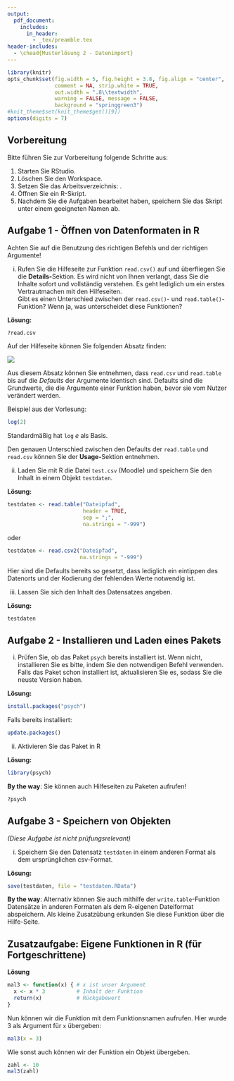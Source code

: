 ```yaml
---
output:
  pdf_document:
    includes:
      in_header: 
        - _tex/preamble.tex
header-includes: 
  - \chead{Musterlösung 2 - Datenimport}
---
```


```r
library(knitr)
opts_chunk$set(fig.width = 5, fig.height = 3.8, fig.align = "center", 
               comment = NA, strip.white = TRUE, 
               out.width = ".8\\textwidth",
               warning = FALSE, message = FALSE, 
               background = "springgreen3")
#knit_theme$set(knit_theme$get()[9])
options(digits = 7)
```

## Vorbereitung

Bitte führen Sie zur Vorbereitung folgende Schritte aus:

1.  Starten Sie RStudio.
2.  Löschen Sie den Workspace. 
3.  Setzen Sie das Arbeitsverzeichnis: \menu{Session > Set Working Directory > Choose Directory}.
3.  Öffnen Sie ein R-Skript.
4.  Nachdem Sie die Aufgaben bearbeitet haben, speichern Sie das Skript unter einem geeigneten Namen ab.

## Aufgabe 1 - Öffnen von Datenformaten in R

Achten Sie auf die Benutzung des richtigen Befehls und der richtigen Argumente!

(i) Rufen Sie die Hilfeseite zur Funktion `read.csv()` auf und überfliegen Sie die **Details-**Sektion. Es wird nicht von Ihnen verlangt, dass Sie die Inhalte sofort und vollständig verstehen. Es geht lediglich um ein erstes Vertrautmachen mit den Hilfeseiten.    
Gibt es einen Unterschied zwischen der `read.csv()`- und `read.table()`-Funktion? Wenn ja, was unterscheidet diese Funktionen?

**Lösung:**

```r
?read.csv
```

Auf der Hilfeseite können Sie folgenden Absatz finden:

![](img/readtable_helppage.png)

Aus diesem Absatz können Sie entnehmen, dass `read.csv` und `read.table` bis auf die *Defaults* der Argumente identisch sind. Defaults sind die Grundwerte, die die Argumente einer Funktion haben, bevor sie vom Nutzer verändert werden.

Beispiel aus der Vorlesung:
```r
log(2)
```

Standardmäßig hat `log` $e$ als Basis.

Den genauen Unterschied zwischen den Defaults der `read.table` und `read.csv` können Sie der **Usage-**Sektion entnehmen.

(ii) Laden Sie mit R die Datei `test.csv` (Moodle) und speichern Sie den Inhalt in einem Objekt `testdaten`.

**Lösung:**

```r
testdaten <- read.table("Dateipfad",
                        header = TRUE,
                        sep = ";",
                        na.strings = "-999")  
```
oder
```r
testdaten <- read.csv2("Dateipfad",
                       na.strings = "-999")
```
Hier sind die Defaults bereits so gesetzt, dass lediglich ein eintippen des Datenorts und der Kodierung der fehlenden Werte notwendig ist.

(iii) Lassen Sie sich den Inhalt des Datensatzes angeben. 

**Lösung:**

```r
testdaten
```

## Aufgabe 2 - Installieren und Laden eines Pakets

(i) Prüfen Sie, ob das Paket `psych` bereits installiert ist. Wenn nicht, installieren Sie es bitte, indem Sie den notwendigen Befehl verwenden. Falls das Paket schon installiert ist, aktualisieren Sie es, sodass Sie die neuste Version haben.

**Lösung:**

```r
install.packages("psych")
```

Falls bereits installiert:

```r
update.packages()
```

(ii) Aktivieren Sie das Paket in R

**Lösung:**

```r
library(psych)
```

**By the way**: Sie können auch Hilfeseiten zu Paketen aufrufen!
```r
?psych
```

## Aufgabe 3 - Speichern von Objekten

*(Diese Aufgabe ist nicht prüfungsrelevant)*

(i) Speichern Sie den Datensatz `testdaten` in einem anderen Format als dem ursprünglichen csv-Format.

**Lösung:**

```r
save(testdaten, file = "testdaten.RData")
```
**By the way**: Alternativ können Sie auch mithilfe der `write.table`-Funktion Datensätze in anderen Formaten als dem R-eigenen Dateiformat abspeichern. Als kleine Zusatzübung erkunden Sie diese Funktion über die Hilfe-Seite.

## Zusatzaufgabe: Eigene Funktionen in R (für Fortgeschrittene)

**Lösung**

```r
mal3 <- function(x) { # x ist unser Argument    
  x <- x * 3          # Inhalt der Funktion
  return(x)           # Rückgabewert
}
```

Nun können wir die Funktion mit dem Funktionsnamen aufrufen. Hier wurde 3 als Argument für `x` übergeben:

```r
mal3(x = 3)
```

Wie sonst auch können wir der Funktion ein Objekt übergeben.

```r
zahl <- 10
mal3(zahl)
```













